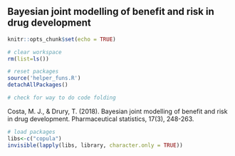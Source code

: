 ## Bayesian joint modelling of benefit and risk in drug development {#cos18bay}

```r
knitr::opts_chunk$set(echo = TRUE)

# clear workspace
rm(list=ls())

# reset packages
source('helper_funs.R')
detachAllPackages()

# check for way to do code folding
```

Costa, M. J., & Drury, T. (2018). Bayesian joint modelling of benefit and risk in drug development. Pharmaceutical statistics, 17(3), 248-263.

```r
# load packages
libs<-c("copula")
invisible(lapply(libs, library, character.only = TRUE))
```

